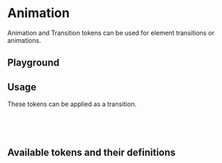 

<Meta of={AnimationStories} />

# Animation

Animation and Transition tokens can be used for element transitions or animations.

## Playground

<Canvas of={AnimationStories.Default} />
<Controls of={AnimationStories.Default} />

## Usage

These tokens can be applied as a transition.

```css
transition: var(--op-transition-input);
// or
animation: var(--op-animation-flash);
```

## Available tokens and their definitions

<DesignTokenDocBlock categoryName="Transition" viewType="card" />

<DesignTokenDocBlock categoryName="Animation" viewType="card" />
